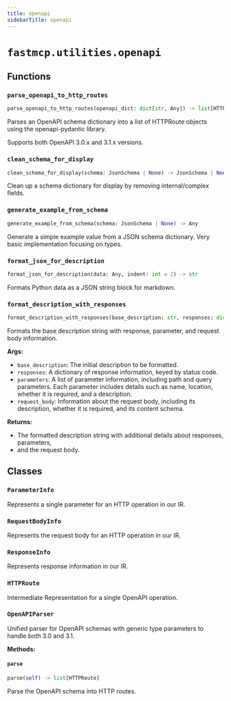 ```yaml
---
title: openapi
sidebarTitle: openapi
---
```


# `fastmcp.utilities.openapi`

## Functions

### `parse_openapi_to_http_routes`

```python
parse_openapi_to_http_routes(openapi_dict: dict[str, Any]) -> list[HTTPRoute]
```


Parses an OpenAPI schema dictionary into a list of HTTPRoute objects
using the openapi-pydantic library.

Supports both OpenAPI 3.0.x and 3.1.x versions.


### `clean_schema_for_display`

```python
clean_schema_for_display(schema: JsonSchema | None) -> JsonSchema | None
```


Clean up a schema dictionary for display by removing internal/complex fields.


### `generate_example_from_schema`

```python
generate_example_from_schema(schema: JsonSchema | None) -> Any
```


Generate a simple example value from a JSON schema dictionary.
Very basic implementation focusing on types.


### `format_json_for_description`

```python
format_json_for_description(data: Any, indent: int = 2) -> str
```


Formats Python data as a JSON string block for markdown.


### `format_description_with_responses`

```python
format_description_with_responses(base_description: str, responses: dict[str, Any], parameters: list[ParameterInfo] | None = None, request_body: RequestBodyInfo | None = None) -> str
```


Formats the base description string with response, parameter, and request body information.

**Args:**
- `base_description`: The initial description to be formatted.
- `responses`: A dictionary of response information, keyed by status code.
- `parameters`: A list of parameter information,
including path and query parameters. Each parameter includes details such as name,
location, whether it is required, and a description.
- `request_body`: Information about the request body,
including its description, whether it is required, and its content schema.

**Returns:**
- The formatted description string with additional details about responses, parameters,
- and the request body.


## Classes

### `ParameterInfo`


Represents a single parameter for an HTTP operation in our IR.


### `RequestBodyInfo`


Represents the request body for an HTTP operation in our IR.


### `ResponseInfo`


Represents response information in our IR.


### `HTTPRoute`


Intermediate Representation for a single OpenAPI operation.


### `OpenAPIParser`


Unified parser for OpenAPI schemas with generic type parameters to handle both 3.0 and 3.1.


**Methods:**

#### `parse`

```python
parse(self) -> list[HTTPRoute]
```

Parse the OpenAPI schema into HTTP routes.

